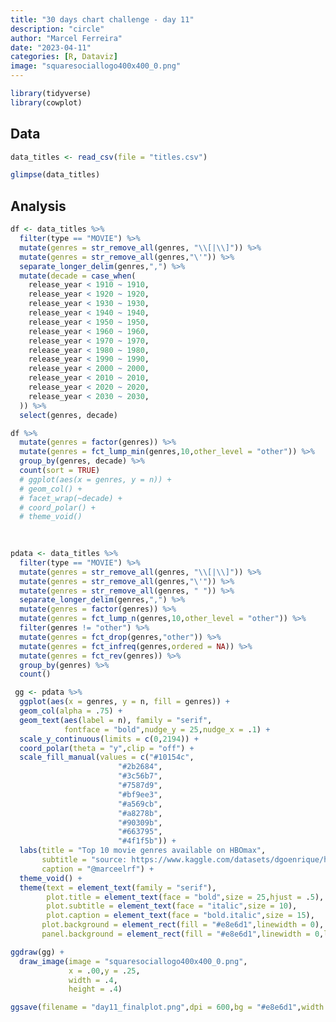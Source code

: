 ```yaml
---
title: "30 days chart challenge - day 11"
description: "circle"
author: "Marcel Ferreira"
date: "2023-04-11"
categories: [R, Dataviz]
image: "squaresociallogo400x400_0.png"
---
```


```r
library(tidyverse)
library(cowplot)
```

## Data

```r
data_titles <- read_csv(file = "titles.csv")
```

```r
glimpse(data_titles)
```

## Analysis

```r
df <- data_titles %>%
  filter(type == "MOVIE") %>%
  mutate(genres = str_remove_all(genres, "\\[|\\]")) %>%
  mutate(genres = str_remove_all(genres,"\'")) %>%
  separate_longer_delim(genres,",") %>%
  mutate(decade = case_when(
    release_year < 1910 ~ 1910,
    release_year < 1920 ~ 1920,
    release_year < 1930 ~ 1930,
    release_year < 1940 ~ 1940,
    release_year < 1950 ~ 1950,
    release_year < 1960 ~ 1960,
    release_year < 1970 ~ 1970,
    release_year < 1980 ~ 1980,
    release_year < 1990 ~ 1990,
    release_year < 2000 ~ 2000,
    release_year < 2010 ~ 2010,
    release_year < 2020 ~ 2020,
    release_year < 2030 ~ 2030,
  )) %>%
  select(genres, decade)
```

```r
df %>%
  mutate(genres = factor(genres)) %>%
  mutate(genres = fct_lump_min(genres,10,other_level = "other")) %>%
  group_by(genres, decade) %>%
  count(sort = TRUE)
  # ggplot(aes(x = genres, y = n)) +
  # geom_col() +
  # facet_wrap(~decade) +
  # coord_polar() +
  # theme_void()
  
  
```

```r
pdata <- data_titles %>%
  filter(type == "MOVIE") %>%
  mutate(genres = str_remove_all(genres, "\\[|\\]")) %>%
  mutate(genres = str_remove_all(genres,"\'")) %>%
  mutate(genres = str_remove_all(genres, " ")) %>%
  separate_longer_delim(genres,",") %>%
  mutate(genres = factor(genres)) %>%
  mutate(genres = fct_lump_n(genres,10,other_level = "other")) %>% 
  filter(genres != "other") %>%
  mutate(genres = fct_drop(genres,"other")) %>%
  mutate(genres = fct_infreq(genres,ordered = NA)) %>%
  mutate(genres = fct_rev(genres)) %>%
  group_by(genres) %>%
  count()
```

```r
 gg <- pdata %>%
  ggplot(aes(x = genres, y = n, fill = genres)) +
  geom_col(alpha = .75) +
  geom_text(aes(label = n), family = "serif",
            fontface = "bold",nudge_y = 25,nudge_x = .1) +
  scale_y_continuous(limits = c(0,2194)) +
  coord_polar(theta = "y",clip = "off") +
  scale_fill_manual(values = c("#10154c",
                        "#2b2684",
                        "#3c56b7",
                        "#7587d9",
                        "#bf9ee3",
                        "#a569cb",
                        "#a8278b",
                        "#90309b",
                        "#663795",
                        "#4f1f5b")) +
  labs(title = "Top 10 movie genres available on HBOmax",
       subtitle = "source: https://www.kaggle.com/datasets/dgoenrique/hbo-max-movies-and-tv-shows",
       caption = "@marceelrf") +
  theme_void() +
  theme(text = element_text(family = "serif"),
        plot.title = element_text(face = "bold",size = 25,hjust = .5),
        plot.subtitle = element_text(face = "italic",size = 10),
        plot.caption = element_text(face = "bold.italic",size = 15),
       plot.background = element_rect(fill = "#e8e6d1",linewidth = 0),
       panel.background = element_rect(fill = "#e8e6d1",linewidth = 0,linetype = "blank"))
```

```r
ggdraw(gg) +
  draw_image(image = "squaresociallogo400x400_0.png",
             x = .00,y = .25,
             width = .4,
             height = .4)
```

```r
ggsave(filename = "day11_finalplot.png",dpi = 600,bg = "#e8e6d1",width = 10)
```
